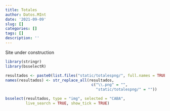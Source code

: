 ```yaml
---
title: Totales
author: Datos.MInt
date: '2021-09-09'
slug: []
categories: []
tags: []
description: ''
---
```

Site under construction


```r
library(stringr)
library(bsselectR)

resultados <- paste0(list.files("static/totalespng/", full.names = TRUE))
names(resultados) <- str_replace_all(resultados, 
                                      c("\\.png" = "", 
                                        "static/totalespng/" = ""))

bsselect(resultados, type = "img", selected = "CABA", 
         live_search = TRUE, show_tick = TRUE)
```

